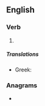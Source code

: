 ==English==

===Verb===
{{head|en|verb form}}

# {{present participle of|en|cache|nocat=1}}

=====Translations=====
{{trans-top|caching}}
* Greek: {{t|el|προσωρινή αποθήκευση}}
{{trans-mid}}
{{trans-bottom}}

===Anagrams===
* {{anagrams|en|a=accghin|chacing}}